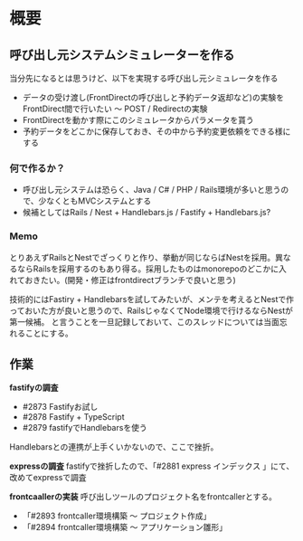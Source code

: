 # 概要

## 呼び出し元システムシミュレーターを作る
当分先になるとは思うけど、以下を実現する呼び出し元シミュレータを作る

- データの受け渡し(FrontDirectの呼び出しと予約データ返却など)の実験をFrontDirect間で行いたい 〜 POST / Redirectの実験
- FrontDirectを動かす際にこのシミュレータからパラメータを貰う
- 予約データをどこかに保存しておき、その中から予約変更依頼をできる様にする

### 何で作るか？
- 呼び出し元システムは恐らく、Java / C# / PHP / Rails環境が多いと思うので、少なくともMVCシステムとする
- 候補としてはRails / Nest + Handlebars.js / Fastify + Handlebars.js?

### Memo
とりあえずRailsとNestでざっくりと作り、挙動が同じならばNestを採用。異なるならRailsを採用するのもあり得る。採用したものはmonorepoのどこかに入れておきたい。(開発・修正はfrontdirectブランチで良いと思う)

技術的にはFastiry + Handlebarsを試してみたいが、メンテを考えるとNestで作っておいた方が良いと思うので、RailsじゃなくてNode環境で行けるならNestが第一候補。
と言うことを一旦記録しておいて、このスレッドについては当面忘れることにする。

## 作業
**fastifyの調査**
- #2873 Fastifyお試し
- #2878 Fastify + TypeScript
- #2879 fastifyでHandlebarsを使う

Handlebarsとの連携が上手くいかないので、ここで挫折。

**expressの調査**
fastifyで挫折したので、「#2881 express インデックス 」にて、改めてexpressで調査

**frontcaallerの実装**
呼び出しツールのプロジェクト名をfrontcallerとする。
- 「#2893 frontcaller環境構築 〜 プロジェクト作成」
- 「#2894 frontcaller環境構築 〜 アプリケーション雛形」

